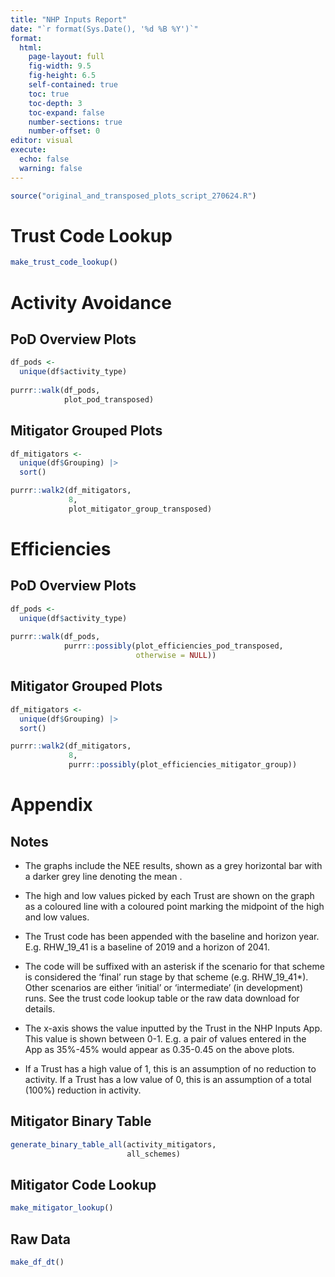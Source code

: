 ---
title: "NHP Inputs Report"
date: "`r format(Sys.Date(), '%d %B %Y')`"
format: 
  html:
    page-layout: full
    fig-width: 9.5
    fig-height: 6.5
    self-contained: true
    toc: true
    toc-depth: 3
    toc-expand: false
    number-sections: true
    number-offset: 0
editor: visual
execute:
  echo: false
  warning: false
---

```{r}
source("original_and_transposed_plots_script_270624.R")
```

# Trust Code Lookup

```{r}
make_trust_code_lookup()
```

# Activity Avoidance

## PoD Overview Plots

```{r, results='asis'}
df_pods <- 
  unique(df$activity_type)
  
purrr::walk(df_pods, 
            plot_pod_transposed)

```

## Mitigator Grouped Plots

```{r, results='asis'}
df_mitigators <-
  unique(df$Grouping) |> 
  sort()

purrr::walk2(df_mitigators,
             8,
             plot_mitigator_group_transposed)
```

# Efficiencies

## PoD Overview Plots

```{r, results='asis'}

df_pods <- 
  unique(df$activity_type)
  
purrr::walk(df_pods, 
            purrr::possibly(plot_efficiencies_pod_transposed,
                            otherwise = NULL))

```

## Mitigator Grouped Plots

```{r, results='asis'}

df_mitigators <-
  unique(df$Grouping) |> 
  sort()

purrr::walk2(df_mitigators,
             8,
             purrr::possibly(plot_efficiencies_mitigator_group)) 
```

# Appendix

## Notes

-   The graphs include the NEE results, shown as a grey horizontal bar with a darker grey line denoting the mean .

-   The high and low values picked by each Trust are shown on the graph as a coloured line with a coloured point marking the midpoint of the high and low values.

-   The Trust code has been appended with the baseline and horizon year. E.g. RHW_19_41 is a baseline of 2019 and a horizon of 2041.

-   The code will be suffixed with an asterisk if the scenario for that scheme is considered the 'final' run stage by that scheme (e.g. RHW_19_41\*). Other scenarios are either 'initial' or 'intermediate' (in development) runs. See the trust code lookup table or the raw data download for details.

-   The x-axis shows the value inputted by the Trust in the NHP Inputs App. This value is shown between 0-1. E.g. a pair of values entered in the App as 35%-45% would appear as 0.35-0.45 on the above plots.

-   If a Trust has a high value of 1, this is an assumption of no reduction to activity. If a Trust has a low value of 0, this is an assumption of a total (100%) reduction in activity.

## Mitigator Binary Table

```{r}
generate_binary_table_all(activity_mitigators, 
                          all_schemes)
```

## Mitigator Code Lookup

```{r}
make_mitigator_lookup()
```

## Raw Data

```{r}
make_df_dt()
```
